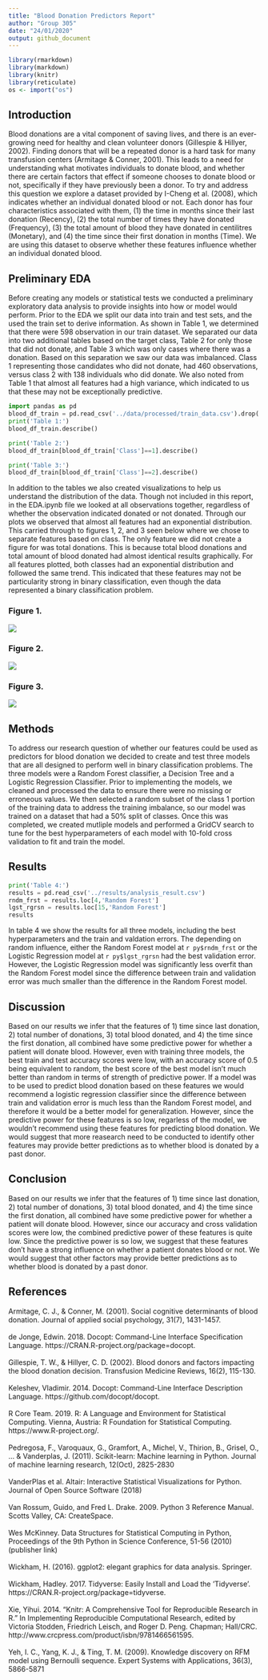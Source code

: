 ```yaml
---
title: "Blood Donation Predictors Report"
author: "Group 305"
date: "24/01/2020"
output: github_document
---
```


```r
library(rmarkdown)
library(markdown)
library(knitr)
library(reticulate)
os <- import("os")
```


## Introduction

Blood donations are a vital component of saving lives, and there is an ever-growing need for healthy and clean volunteer donors (Gillespie & Hillyer, 2002). Finding donors that will be a repeated donor is a hard task for many transfusion centers (Armitage & Conner, 2001). This leads to a need for understanding what motivates individuals to donate blood, and whether there are certain factors that effect if someone chooses to donate blood or not, specifically if they have previously been a donor. To try and address this question we explore a dataset provided by I-Cheng et al. (2008), which indicates whether an individual donated blood or not. Each donor has four characteristics associated with them, (1) the time in months since their last donation (Recency), (2) the total number of times they have donated (Frequency), (3) the total amount of blood they have donated in centilitres (Monetary), and (4) the time since their first donation in months (Time). We are using this dataset to observe whether these features influence whether an individual donated blood.

## Preliminary EDA 

Before creating any models or statistical tests we conducted a preliminary exploratory data analysis to provide insights into how or model would perform. Prior to the EDA we split our data into train and test sets, and the used the train set to derive information. As shown in Table 1, we determined that there were 598 observation in our train dataset. We separated our data into two additional tables based on the target class, Table 2 for only those that did not donate, and Table 3 which was only cases where there was a donation. Based on this separation we saw our data was imbalanced. Class 1 representing those candidates who did not donate, had 460 observations, versus class 2 with 138 individuals who did donate. We also noted from Table 1 that almost all features had a high variance, which indicated to us that these may not be exceptionally predictive. 

```python
import pandas as pd
blood_df_train = pd.read_csv('../data/processed/train_data.csv').drop('Unnamed: 0', axis = 1)
print('Table 1:')
blood_df_train.describe()
```


```python
print('Table 2:')
blood_df_train[blood_df_train['Class']==1].describe()
```

```python
print('Table 3:')
blood_df_train[blood_df_train['Class']==2].describe()
```

In addition to the tables we also created visualizations to help us understand the distribution of the data. Though not included in this report, in the EDA.ipynb file we looked at all observations together, regardless of whether the observation indicated donated or not donated. Through our plots we observed that almost all features had an exponential distribution. This carried through to figures 1, 2, and 3 seen below where we chose to separate features based on class. The only feature we did not create a figure for was total donations. This is because total blood donations and total amount of blood donated had almost identical results graphically. For all features plotted, both classes had an exponential distribution and followed the same trend. This indicated that these features may not be particularity strong in binary classification, even though the data represented a binary classification problem. 

### Figure 1.

![](../results/since_first_don.png)

### Figure 2.

![](../results/since_last_don.png)

### Figure 3.

![](../results/total_blood.png)


## Methods

To address our research question of whether our features could be used as predictors for blood donation we decided to create and test three models that are all designed to perform well in binary classification problems. The three models were a Random Forest classifier, a Decision Tree and a Logistic Regression Classifier. Prior to implementing the models, we cleaned and processed the data to ensure there were no missing or erroneous values. We then selected a random subset of the class 1 portion of the training data to address the training imbalance, so our model was trained on a dataset that had a 50% split of classes. Once this was completed, we created mutliple models and performed a GridCV search to tune for the best hyperparameters of each model with 10-fold cross validation to fit and train the model.

## Results 

```python
print('Table 4:')
results = pd.read_csv('../results/analysis_result.csv')
rndm_frst = results.loc[4,'Random Forest']
lgst_rgrsn = results.loc[15,'Random Forest']
results
```

In table 4 we show the results for all three models, including the best hyperparameters and the train and valdation errors. The depending on random influence, either the Random Forest model at `r py$rndm_frst` or the Logistic Regression model at `r py$lgst_rgrsn` had the best validation error. However, the Logistic Regression model was significantly less overfit than the Random Forest model since the difference between train and validation error was much smaller than the difference in the Random Forest model.  


## Discussion

Based on our results we infer that the features of 1) time since last donation, 2) total number of donations, 3) total blood donated, and 4) the time since the first donation, all combined have some predictive power for whether a patient will donate blood. However, even with training three models, the best train and test accuracy scores were low, with an accuracy score of 0.5 being equivalent to random, the best score of the best model isn't much better than random in terms of strength of predictive power. If a model was to be used to predict blood donation based on these features we would recommend a logistic regression classifier since the difference between train and validation error is much less than the Random Forest model, and therefore it would be a better model for generalization. However, since the predictive power for these features is so low, regarless of the model, we wouldn’t recommend using these features for predicting blood donation. We would suggest that more reasearch need to be conducted to identify other features may provide better predictions as to whether blood is donated by a past donor. 

## Conclusion

Based on our results we infer that the features of 1) time since last donation, 2) total number of donations, 3) total blood donated, and 4) the time since the first donation, all combined have some predictive power for whether a patient will donate blood. However, since our accuracy and cross validation scores were low, the combined predictive power of these features is quite low. Since the predictive power is so low, we suggest that these features don't have a strong influence on whether a patient donates blood or not. We would suggest that other factors may provide better predictions as to whether blood is donated by a past donor. 

## References

Armitage, C. J., & Conner, M. (2001). Social cognitive determinants of blood donation. Journal of applied social psychology, 31(7), 1431-1457.
</br></br>
de Jonge, Edwin. 2018. Docopt: Command-Line Interface Specification Language. https://CRAN.R-project.org/package=docopt.
</br></br>
Gillespie, T. W., & Hillyer, C. D. (2002). Blood donors and factors impacting the blood donation decision. Transfusion Medicine Reviews, 16(2), 115-130.
</br></br>
Keleshev, Vladimir. 2014. Docopt: Command-Line Interface Description Language. https://github.com/docopt/docopt.
</br></br>
R Core Team. 2019. R: A Language and Environment for Statistical Computing. Vienna, Austria: R Foundation for Statistical Computing. https://www.R-project.org/.
</br></br>
Pedregosa, F., Varoquaux, G., Gramfort, A., Michel, V., Thirion, B., Grisel, O., ... & Vanderplas, J. (2011). Scikit-learn: Machine learning in Python. Journal of machine learning research, 12(Oct), 2825-2830
</br></br>
VanderPlas et al. Altair: Interactive Statistical Visualizations for Python. Journal of Open Source Software (2018)
</br></br>
Van Rossum, Guido, and Fred L. Drake. 2009. Python 3 Reference Manual. Scotts Valley, CA: CreateSpace.
</br></br>
Wes McKinney. Data Structures for Statistical Computing in Python, Proceedings of the 9th Python in Science Conference, 51-56 (2010) (publisher link)
</br></br>
Wickham, H. (2016). ggplot2: elegant graphics for data analysis. Springer.
</br></br>
Wickham, Hadley. 2017. Tidyverse: Easily Install and Load the ’Tidyverse’. https://CRAN.R-project.org/package=tidyverse.
</br></br>
Xie, Yihui. 2014. “Knitr: A Comprehensive Tool for Reproducible Research in R.” In Implementing Reproducible Computational Research, edited by Victoria Stodden, Friedrich Leisch, and Roger D. Peng. Chapman; Hall/CRC. http://www.crcpress.com/product/isbn/9781466561595.
</br></br>
Yeh, I. C., Yang, K. J., & Ting, T. M. (2009). Knowledge discovery on RFM model using Bernoulli sequence. Expert Systems with Applications, 36(3), 5866-5871
</br></br>

